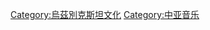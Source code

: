 {{Commonscat|Music of Uzbekistan}}

[[Category:烏茲別克斯坦文化|Category:烏茲別克斯坦文化]]
[[Category:中亚音乐|Category:中亚音乐]]